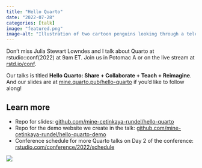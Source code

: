 ```yaml
---
title: "Hello Quarto"
date: "2022-07-28"
categories: [talk]
image: "featured.png"
image-alt: "Illustration of two cartoon penguins looking through a telescope under a starry night sky with the title Hello Quarto and the words share, collaborate, teach, reimagine, along with authors mine çetinkaya-rundel and julia stewart lowndes."
---
```


Don't miss Julia Stewart Lowndes and I talk about Quarto at rstudio::conf(2022) at 9am ET. Join us in Potomac A or on the live stream at [rstd.io/conf](https://rstd.io/conf).

Our talks is titled **Hello Quarto: Share + Collaborate + Teach + Reimagine**. And our slides are at [mine.quarto.pub/hello-quarto](https://mine.quarto.pub/hello-quarto) if you'd like to follow along!

## Learn more

-   Repo for slides: [github.com/mine-cetinkaya-rundel/hello-quarto](https://github.com/mine-cetinkaya-rundel/hello-quarto)
-   Repo for the demo website we create in the talk: [github.com/mine-cetinkaya-rundel/hello-quarto-demo](https://github.com/mine-cetinkaya-rundel/hello-quarto-demo)
-   Conference schedule for more Quarto talks on Day 2 of the conference: [rstudio.com/conference/2022/schedule](https://www.rstudio.com/conference/2022/schedule/)

![](featured.png){fig-alt="Illustration of two cartoon penguins looking through a telescope under a starry night sky with the title Hello Quarto and the words share, collaborate, teach, reimagine, along with authors mine çetinkaya-rundel and julia stewart lowndes."}
